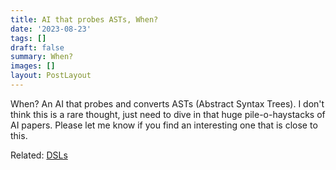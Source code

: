 ```yaml
---
title: AI that probes ASTs, When?
date: '2023-08-23'
tags: []
draft: false
summary: When?
images: []
layout: PostLayout
---
```


When? An AI that probes and converts ASTs (Abstract Syntax Trees). I don't think this is a rare thought, just need to dive in that huge pile-o-haystacks of AI papers. Please let me know if you find an interesting one that is close to this.

Related: [DSLs](/blog/domain-specific-languages)

